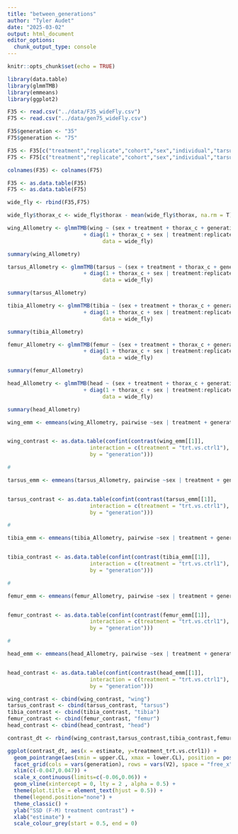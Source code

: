 ```yaml
---
title: "between_generations"
author: "Tyler Audet"
date: "2025-03-02"
output: html_document
editor_options: 
  chunk_output_type: console
---
```


```r
knitr::opts_chunk$set(echo = TRUE)
```

```r

library(data.table)
library(glmmTMB)
library(emmeans)
library(ggplot2)

```



```r

F35 <- read.csv("../data/F35_wideFly.csv")
F75 <- read.csv("../data/gen75_wideFly.csv")

F35$generation <- "35"
F75$generation <- "75"

F35 <- F35[c("treatment","replicate","cohort","sex","individual","tarsus","femur","tibia","winglength","thorax","head","generation")]
F75 <- F75[c("treatment","replicate","cohort","sex","individual","tarsus","femur","tibia","wing","thorax","head","generation")]

colnames(F35) <- colnames(F75)

F35 <- as.data.table(F35)
F75 <- as.data.table(F75)

wide_fly <- rbind(F35,F75)

wide_fly$thorax_c <- wide_fly$thorax - mean(wide_fly$thorax, na.rm = T)

```

```r
wing_Allometry <- glmmTMB(wing ~ (sex + treatment + thorax_c + generation)^4
                        + diag(1 + thorax_c + sex | treatment:replicate), 
                              data = wide_fly)

summary(wing_Allometry)

tarsus_Allometry <- glmmTMB(tarsus ~ (sex + treatment + thorax_c + generation)^4
                        + diag(1 + thorax_c + sex | treatment:replicate), 
                              data = wide_fly)

summary(tarsus_Allometry)

tibia_Allometry <- glmmTMB(tibia ~ (sex + treatment + thorax_c + generation)^4
                        + diag(1 + thorax_c + sex | treatment:replicate), 
                              data = wide_fly)

summary(tibia_Allometry)

femur_Allometry <- glmmTMB(femur ~ (sex + treatment + thorax_c + generation)^4
                        + diag(1 + thorax_c + sex | treatment:replicate), 
                              data = wide_fly)

summary(femur_Allometry)

head_Allometry <- glmmTMB(head ~ (sex + treatment + thorax_c + generation)^4
                        + diag(1 + thorax_c + sex | treatment:replicate), 
                              data = wide_fly)

summary(head_Allometry)
```


```r

wing_emm <- emmeans(wing_Allometry, pairwise ~sex | treatment + generation)


wing_contrast <- as.data.table(confint(contrast(wing_emm[[1]], 
                          interaction = c(treatment = "trt.vs.ctrl1"), 
                          by = "generation")))

#

tarsus_emm <- emmeans(tarsus_Allometry, pairwise ~sex | treatment + generation)


tarsus_contrast <- as.data.table(confint(contrast(tarsus_emm[[1]], 
                          interaction = c(treatment = "trt.vs.ctrl1"), 
                          by = "generation")))

#

tibia_emm <- emmeans(tibia_Allometry, pairwise ~sex | treatment + generation)


tibia_contrast <- as.data.table(confint(contrast(tibia_emm[[1]], 
                          interaction = c(treatment = "trt.vs.ctrl1"), 
                          by = "generation")))

#

femur_emm <- emmeans(femur_Allometry, pairwise ~sex | treatment + generation)


femur_contrast <- as.data.table(confint(contrast(femur_emm[[1]], 
                          interaction = c(treatment = "trt.vs.ctrl1"), 
                          by = "generation")))

#

head_emm <- emmeans(head_Allometry, pairwise ~sex | treatment + generation)


head_contrast <- as.data.table(confint(contrast(head_emm[[1]], 
                          interaction = c(treatment = "trt.vs.ctrl1"), 
                          by = "generation")))

wing_contrast <- cbind(wing_contrast, "wing")
tarsus_contrast <- cbind(tarsus_contrast, "tarsus")
tibia_contrast <- cbind(tibia_contrast, "tibia")
femur_contrast <- cbind(femur_contrast, "femur")
head_contrast <- cbind(head_contrast, "head")

contrast_dt <- rbind(wing_contrast,tarsus_contrast,tibia_contrast,femur_contrast,head_contrast)

```

```r

ggplot(contrast_dt, aes(x = estimate, y=treatment_trt.vs.ctrl1)) +
  geom_pointrange(aes(xmin = upper.CL, xmax = lower.CL), position = position_dodge(width=0.75), size = 0.25) +
  facet_grid(cols = vars(generation), rows = vars(V2), space = "free_x") +
  xlim(c(-0.047,0.047)) +
  scale_x_continuous(limits=c(-0.06,0.06)) +
  geom_vline(xintercept = 0, lty = 2 , alpha = 0.5) +
  theme(plot.title = element_text(hjust = 0.5)) +
  theme(legend.position="none") +
  theme_classic() +
  ylab("SSD (F-M) treatment contrast") +
  xlab("estimate") +
  scale_colour_grey(start = 0.5, end = 0)

```


